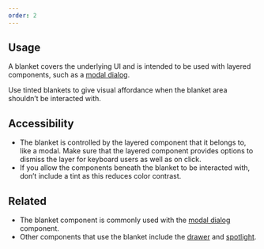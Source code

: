 ```yaml
---
order: 2
---
```


## Usage

A blanket covers the underlying UI and is intended to be used with layered components, such as a
[modal dialog](/components/modal-dialog).

Use tinted blankets to give visual affordance when the blanket area shouldn’t be interacted with.

## Accessibility

- The blanket is controlled by the layered component that it belongs to, like a modal. Make sure
  that the layered component provides options to dismiss the layer for keyboard users as well as on
  click.
- If you allow the components beneath the blanket to be interacted with, don’t include a tint as
  this reduces color contrast.

## Related

- The blanket component is commonly used with the [modal dialog](/components/modal-dialog)
  component.
- Other components that use the blanket include the [drawer](/components/drawer) and
  [spotlight](/components/onboarding).
